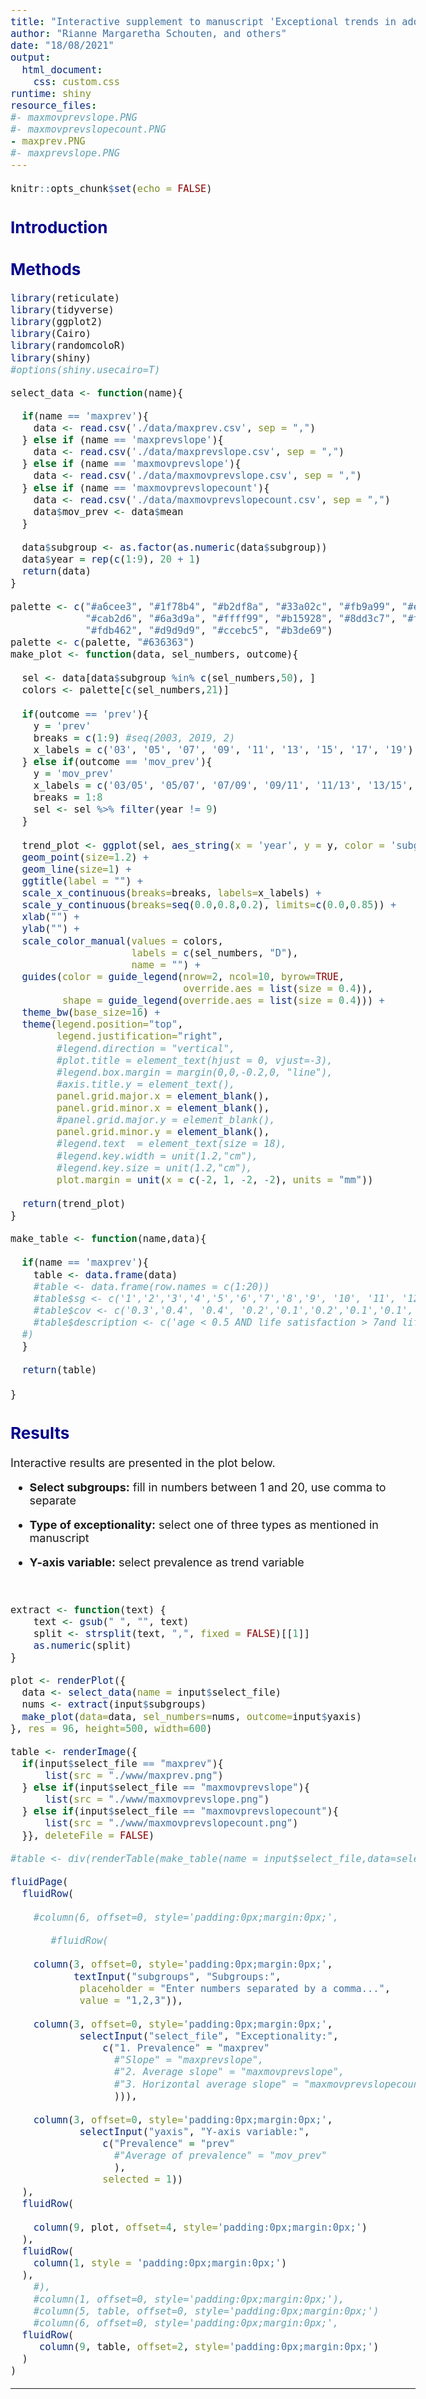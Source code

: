 ```yaml
---
title: "Interactive supplement to manuscript 'Exceptional trends in adolescent alcohol use in the Netherlands'"
author: "Rianne Margaretha Schouten, and others"
date: "18/08/2021"
output:
  html_document:
    css: custom.css
runtime: shiny
resource_files:
#- maxmovprevslope.PNG
#- maxmovprevslopecount.PNG
- maxprev.PNG
#- maxprevslope.PNG
---
```


<style type="text/css">

body{ /* Normal  */
      font-size: 18px;
  }
h2 { /* Header 2 */
    font-size: 26px;
  color: DarkBlue;
}
</style>

```r
knitr::opts_chunk$set(echo = FALSE)
```

## Introduction

## Methods

```r
library(reticulate)
library(tidyverse)
library(ggplot2)
library(Cairo)
library(randomcoloR)
library(shiny)
#options(shiny.usecairo=T)
```

```r
select_data <- function(name){

  if(name == 'maxprev'){
    data <- read.csv('./data/maxprev.csv', sep = ",")
  } else if (name == 'maxprevslope'){
    data <- read.csv('./data/maxprevslope.csv', sep = ",")
  } else if (name == 'maxmovprevslope'){
    data <- read.csv('./data/maxmovprevslope.csv', sep = ",")
  } else if (name == 'maxmovprevslopecount'){
    data <- read.csv('./data/maxmovprevslopecount.csv', sep = ",")
    data$mov_prev <- data$mean
  }
  
  data$subgroup <- as.factor(as.numeric(data$subgroup))
  data$year = rep(c(1:9), 20 + 1)
  return(data)
}
```

```r
palette <- c("#a6cee3", "#1f78b4", "#b2df8a", "#33a02c", "#fb9a99", "#e31a1c", "#fdbf6f", "#ff7f00",
             "#cab2d6", "#6a3d9a", "#ffff99", "#b15928", "#8dd3c7", "#fb8072", "#bc80bd", "#fccde5", 
             "#fdb462", "#d9d9d9", "#ccebc5", "#b3de69")
palette <- c(palette, "#636363")
make_plot <- function(data, sel_numbers, outcome){
  
  sel <- data[data$subgroup %in% c(sel_numbers,50), ] 
  colors <- palette[c(sel_numbers,21)]
  
  if(outcome == 'prev'){
    y = 'prev'
    breaks = c(1:9) #seq(2003, 2019, 2)
    x_labels = c('03', '05', '07', '09', '11', '13', '15', '17', '19')
  } else if(outcome == 'mov_prev'){
    y = 'mov_prev'
    x_labels = c('03/05', '05/07', '07/09', '09/11', '11/13', '13/15', '15/17', '17/19')
    breaks = 1:8
    sel <- sel %>% filter(year != 9)
  }
  
  trend_plot <- ggplot(sel, aes_string(x = 'year', y = y, color = 'subgroup')) + 
  geom_point(size=1.2) + 
  geom_line(size=1) + 
  ggtitle(label = "") + 
  scale_x_continuous(breaks=breaks, labels=x_labels) + 
  scale_y_continuous(breaks=seq(0.0,0.8,0.2), limits=c(0.0,0.85)) +
  xlab("") + 
  ylab("") + 
  scale_color_manual(values = colors, 
                     labels = c(sel_numbers, "D"),
                     name = "") + 
  guides(color = guide_legend(nrow=2, ncol=10, byrow=TRUE, 
                              override.aes = list(size = 0.4)),
         shape = guide_legend(override.aes = list(size = 0.4))) + 
  theme_bw(base_size=16) + 
  theme(legend.position="top",
        legend.justification="right",
        #legend.direction = "vertical",
        #plot.title = element_text(hjust = 0, vjust=-3), 
        #legend.box.margin = margin(0,0,-0.2,0, "line"),
        #axis.title.y = element_text(),
        panel.grid.major.x = element_blank(),
        panel.grid.minor.x = element_blank(),
        #panel.grid.major.y = element_blank(),
        panel.grid.minor.y = element_blank(),
        #legend.text  = element_text(size = 18),
        #legend.key.width = unit(1.2,"cm"),
        #legend.key.size = unit(1.2,"cm"),
        plot.margin = unit(x = c(-2, 1, -2, -2), units = "mm"))
  
  return(trend_plot)
}

make_table <- function(name,data){
  
  if(name == 'maxprev'){
    table <- data.frame(data)
    #table <- data.frame(row.names = c(1:20))
    #table$sg <- c('1','2','3','4','5','6','7','8','9', '10', '11', '12', '13', '14', '15', '16', '17', '18', '19', '20')
    #table$cov <- c('0.3','0.4', '0.4', '0.2','0.1','0.2','0.1','0.1', '0.1', '0.2', '0.3','0.4', '0.4', '0.2','0.1','0.2','0.1','0.1', '0.1', '0.1')
    #table$description <- c('age < 0.5 AND life satisfaction > 7and life satisfaction > 7',
  #)
  }
  
  return(table)
  
}
```

## Results {#results .emphasized}

Interactive results are presented in the plot below. 

- **Select subgroups:** fill in numbers between 1 and 20, use comma to separate

- **Type of exceptionality:** select one of three types as mentioned in manuscript

- **Y-axis variable:** select prevalence as trend variable

<p>&nbsp;</p>

```r
extract <- function(text) {
    text <- gsub(" ", "", text)
    split <- strsplit(text, ",", fixed = FALSE)[[1]]
    as.numeric(split)
}
```

```r
plot <- renderPlot({
  data <- select_data(name = input$select_file)
  nums <- extract(input$subgroups)
  make_plot(data=data, sel_numbers=nums, outcome=input$yaxis)
}, res = 96, height=500, width=600)

table <- renderImage({
  if(input$select_file == "maxprev"){            
      list(src = "./www/maxprev.png")
  } else if(input$select_file == "maxmovprevslope"){
      list(src = "./www/maxmovprevslope.png")
  } else if(input$select_file == "maxmovprevslopecount"){
      list(src = "./www/maxmovprevslopecount.png")
  }}, deleteFile = FALSE)

#table <- div(renderTable(make_table(name = input$select_file,data=select_data(name = input$select_file))), style="font-size:30%")

fluidPage(
  fluidRow(
    
    #column(6, offset=0, style='padding:0px;margin:0px;',

       #fluidRow(
           
    column(3, offset=0, style='padding:0px;margin:0px;',
           textInput("subgroups", "Subgroups:", 
            placeholder = "Enter numbers separated by a comma...",
            value = "1,2,3")),
    
    column(3, offset=0, style='padding:0px;margin:0px;',
            selectInput("select_file", "Exceptionality:",
                c("1. Prevalence" = "maxprev"
                  #"Slope" = "maxprevslope",
                  #"2. Average slope" = "maxmovprevslope",
                  #"3. Horizontal average slope" = "maxmovprevslopecount"
                  ))),
    
    column(3, offset=0, style='padding:0px;margin:0px;',
            selectInput("yaxis", "Y-axis variable:",
                c("Prevalence" = "prev"
                  #"Average of prevalence" = "mov_prev"
                  ),
                selected = 1))
  ),
  fluidRow(
         
    column(9, plot, offset=4, style='padding:0px;margin:0px;')
  ),
  fluidRow(
    column(1, style = 'padding:0px;margin:0px;')
  ),
    #),
    #column(1, offset=0, style='padding:0px;margin:0px;'),
    #column(5, table, offset=0, style='padding:0px;margin:0px;')
    #column(6, offset=0, style='padding:0px;margin:0px;',
  fluidRow(
     column(9, table, offset=2, style='padding:0px;margin:0px;')
  )
)
```

---

